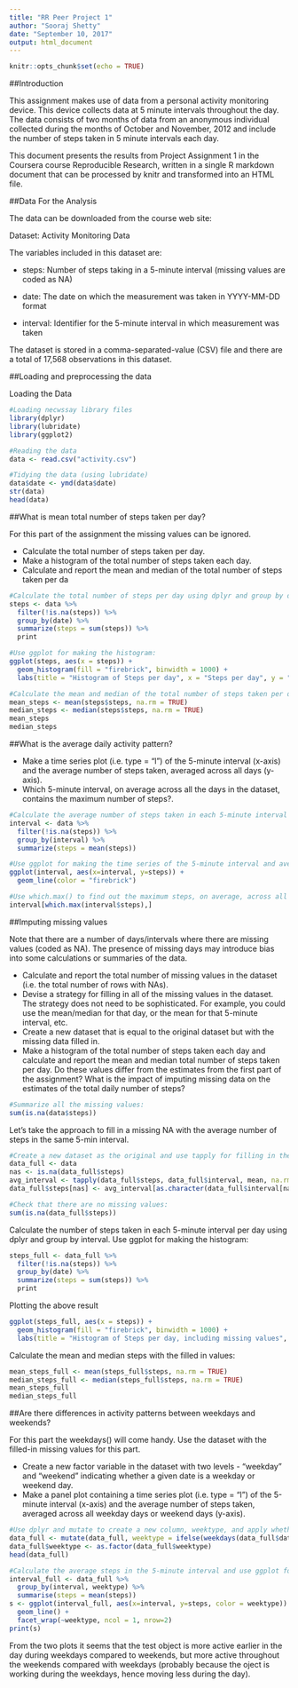 ---
title: "RR Peer Project 1"
author: "Sooraj Shetty"
date: "September 10, 2017"
output: html_document
---

```{r setup, include=FALSE}
knitr::opts_chunk$set(echo = TRUE)
```

##Introduction

This assignment makes use of data from a personal activity monitoring device. This device collects data at 5 minute intervals throughout the day. The data consists of two months of data from an anonymous individual collected during the months of October and November, 2012 and include the number of steps taken in 5 minute intervals each day.

This document presents the results from Project Assignment 1 in the Coursera course Reproducible Research, written in a single R markdown document that can be processed by knitr and transformed into an HTML file.

##Data For the Analysis

The data can be downloaded from the course web site:

Dataset: Activity Monitoring Data

The variables included in this dataset are:

- steps: Number of steps taking in a 5-minute interval (missing values are coded as NA)

- date: The date on which the measurement was taken in YYYY-MM-DD format

- interval: Identifier for the 5-minute interval in which measurement was taken

The dataset is stored in a comma-separated-value (CSV) file and there are a total of 17,568 observations in this dataset.

##Loading and preprocessing the data

Loading the Data

```{r}
#Loading necwssay library files
library(dplyr)
library(lubridate)
library(ggplot2)

#Reading the data
data <- read.csv("activity.csv")

#Tidying the data (using lubridate)
data$date <- ymd(data$date)
str(data)
head(data)
```

##What is mean total number of steps taken per day?

For this part of the assignment the missing values can be ignored.

- Calculate the total number of steps taken per day.
- Make a histogram of the total number of steps taken each day.
- Calculate and report the mean and median of the total number of steps taken per da

```{r}
#Calculate the total number of steps per day using dplyr and group by date:
steps <- data %>%
  filter(!is.na(steps)) %>%
  group_by(date) %>%
  summarize(steps = sum(steps)) %>%
  print

#Use ggplot for making the histogram:
ggplot(steps, aes(x = steps)) +
  geom_histogram(fill = "firebrick", binwidth = 1000) +
  labs(title = "Histogram of Steps per day", x = "Steps per day", y = "Frequency")

#Calculate the mean and median of the total number of steps taken per day:
mean_steps <- mean(steps$steps, na.rm = TRUE)
median_steps <- median(steps$steps, na.rm = TRUE)
mean_steps
median_steps
```

##What is the average daily activity pattern?

- Make a time series plot (i.e. type = "l") of the 5-minute interval (x-axis) and the average number of steps taken, averaged across all days (y-axis).
- Which 5-minute interval, on average across all the days in the dataset, contains the maximum number of steps?.

```{r}
#Calculate the average number of steps taken in each 5-minute interval per day using dplyr and group by interval:
interval <- data %>%
  filter(!is.na(steps)) %>%
  group_by(interval) %>%
  summarize(steps = mean(steps))

#Use ggplot for making the time series of the 5-minute interval and average steps taken:
ggplot(interval, aes(x=interval, y=steps)) +
  geom_line(color = "firebrick")

#Use which.max() to find out the maximum steps, on average, across all the days:
interval[which.max(interval$steps),]
```

##Imputing missing values

Note that there are a number of days/intervals where there are missing values (coded as NA). The presence of missing days may introduce bias into some calculations or summaries of the data.

- Calculate and report the total number of missing values in the dataset (i.e. the total number of rows with NAs).
- Devise a strategy for filling in all of the missing values in the dataset. The strategy does not need to be sophisticated. For example, you could use the mean/median for that day, or the mean for that 5-minute interval, etc.
- Create a new dataset that is equal to the original dataset but with the missing data filled in.
- Make a histogram of the total number of steps taken each day and calculate and report the mean and median total number of steps taken per day. Do these values differ from the estimates from the first part of the assignment? What is the impact of imputing missing data on the estimates of the total daily number of steps?

```{r}
#Summarize all the missing values:
sum(is.na(data$steps))
```

Let’s take the approach to fill in a missing NA with the average number of steps in the same 5-min interval.

```{r}
#Create a new dataset as the original and use tapply for filling in the missing values with the average number of steps per 5-minute interval:
data_full <- data
nas <- is.na(data_full$steps)
avg_interval <- tapply(data_full$steps, data_full$interval, mean, na.rm=TRUE, simplify=TRUE)
data_full$steps[nas] <- avg_interval[as.character(data_full$interval[nas])]

#Check that there are no missing values:
sum(is.na(data_full$steps))
```

Calculate the number of steps taken in each 5-minute interval per day using dplyr and group by interval. Use ggplot for making the histogram:

```{r}
steps_full <- data_full %>%
  filter(!is.na(steps)) %>%
  group_by(date) %>%
  summarize(steps = sum(steps)) %>%
  print
```

Plotting the above result

```{r}
ggplot(steps_full, aes(x = steps)) +
  geom_histogram(fill = "firebrick", binwidth = 1000) +
  labs(title = "Histogram of Steps per day, including missing values", x = "Steps per day", y = "Frequency")
```

Calculate the mean and median steps with the filled in values:

```{r}
mean_steps_full <- mean(steps_full$steps, na.rm = TRUE)
median_steps_full <- median(steps_full$steps, na.rm = TRUE)
mean_steps_full
median_steps_full
```

##Are there differences in activity patterns between weekdays and weekends?

For this part the weekdays() will come handy. Use the dataset with the filled-in missing values for this part.

- Create a new factor variable in the dataset with two levels - “weekday” and “weekend” indicating whether a given date is a weekday or weekend day.
- Make a panel plot containing a time series plot (i.e. type = "l") of the 5-minute interval (x-axis) and the average number of steps taken, averaged across all weekday days or weekend days (y-axis).

```{r}
#Use dplyr and mutate to create a new column, weektype, and apply whether the day is weekend or weekday:
data_full <- mutate(data_full, weektype = ifelse(weekdays(data_full$date) == "Saturday" | weekdays(data_full$date) == "Sunday", "weekend", "weekday"))
data_full$weektype <- as.factor(data_full$weektype)
head(data_full)

#Calculate the average steps in the 5-minute interval and use ggplot for making the time series of the 5-minute interval for weekday and weekend, and compare the average steps:
interval_full <- data_full %>%
  group_by(interval, weektype) %>%
  summarise(steps = mean(steps))
s <- ggplot(interval_full, aes(x=interval, y=steps, color = weektype)) +
  geom_line() +
  facet_wrap(~weektype, ncol = 1, nrow=2)
print(s)
```

From the two plots it seems that the test object is more active earlier in the day during weekdays compared to weekends, but more active throughout the weekends compared with weekdays (probably because the oject is working during the weekdays, hence moving less during the day).